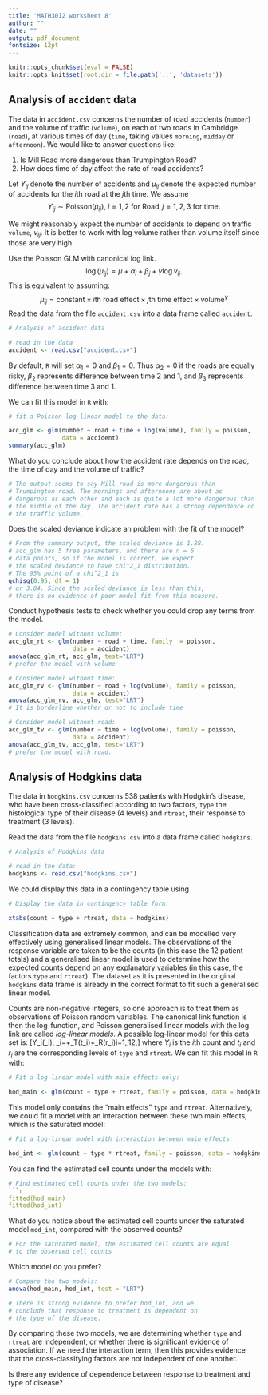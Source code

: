 ```yaml
---
title: 'MATH3012 worksheet 8'
author: ""
date: ""
output: pdf_document
fontsize: 12pt
---
```


```r
knitr::opts_chunk$set(eval = FALSE)
knitr::opts_knit$set(root.dir = file.path('..', 'datasets'))
```

## Analysis of `accident` data


The data in `accident.csv` concerns the number of road accidents (`number`) and the 
volume of traffic (`volume`), on each of two roads in Cambridge (`road`),
at various times of day (`time`, taking values `morning`, `midday` or `afternoon`).
We would like to answer questions like:

1. Is Mill Road more dangerous than Trumpington Road?
1. How does time of day affect the rate of road accidents? 


Let $Y_{ij}$ denote the number of accidents and $\mu_{ij}$ denote the expected
number of accidents for the $i$th road at the $j$th time.
We assume
$$
Y_{ij} \sim \text{Poisson}(\mu_{ij}), \ i=1, 2 \text{ for Road},
j=1, 2, 3 \text{ for time}.
$$


We might reasonably expect the number of accidents to depend
on traffic `volume`, $v_{ij}$.  It is better to work with log volume
rather than volume itself since those are very high.

 Use the Poisson GLM with canonical log link.
$$
\log (\mu_{ij}) = \mu + \alpha_i + \beta_j + \gamma \log v_{ij}.
$$
This is equivalent to assuming:
$$
\mu_{ij} = \text{constant} \times \text{$i$th road effect}
  \times \text{$j$th time effect}  \times \text{volume}^{\gamma}
$$
Read the data from the file `accident.csv` into a data frame called 
`accident`.
```r
# Analysis of accident data

# read in the data
accident <- read.csv("accident.csv")
```

By default, `R` will set $\alpha_1=0$ and $\beta_1=0$.   Thus
$\alpha_2=0$ if the roads are equally risky,
$\beta_2$ represents difference between
time 2 and 1,  and $\beta_3$ represents difference between
time 3 and 1.

We can fit this model in `R` with:
```r

# fit a Poisson log-linear model to the data:
```

```r
acc_glm <- glm(number ~ road + time + log(volume), family = poisson,
               data = accident)
summary(acc_glm)
```
What do you conclude about how the accident rate depends on 
the road, the time of day and the volume of traffic?

```r
# The output seems to say Mill road is more dangerous than
# Trumpington road. The mornings and afternoons are about as
# dangerous as each other and each is quite a lot more dangerous than
# the middle of the day. The accident rate has a strong dependence on
# the traffic volume.
```
Does the scaled deviance indicate an problem with 
the fit of the model?

```r

# From the summary output, the scaled deviance is 1.88.
# acc_glm has 5 free parameters, and there are n = 6
# data points, so if the model is correct, we expect
# the scaled deviance to have chi^2_1 distribution.
# The 95% point of a chi^2_1 is
qchisq(0.95, df = 1)
# or 3.84. Since the scaled deviance is less than this,
# there is no evidence of poor model fit from this measure.

```

Conduct hypothesis tests to check whether you could drop any
terms from the model.

```r
# Consider model without volume:
acc_glm_rt <- glm(number ~ road + time, family  = poisson,
                  data = accident)
anova(acc_glm_rt, acc_glm, test="LRT")
# prefer the model with volume

# Consider model without time:
acc_glm_rv <- glm(number ~ road + log(volume), family = poisson,
                  data = accident)
anova(acc_glm_rv, acc_glm, test="LRT")
# It is borderline whether or not to include time

# Consider model without road:
acc_glm_tv <- glm(number ~ time + log(volume), family = poisson,
                  data = accident)
anova(acc_glm_tv, acc_glm, test="LRT")
# prefer the model with road.

```

## Analysis of Hodgkins data

The data in `hodgkins.csv` concerns 538 patients with Hodgkin's disease, who have been
cross-classified according to two factors, `type` the histological type of
their disease (4 levels) and `rtreat`, their response to treatment
(3 levels).

Read the data from the file `hodgkins.csv` into a data frame called 
`hodgkins`.
```r
# Analysis of Hodgkins data

# read in the data:
hodgkins <- read.csv("hodgkins.csv")
```

We could display this data in a contingency table using
```r

# Display the data in contingency table form:
```
```r
xtabs(count ~ type + rtreat, data = hodgkins)
```

Classification data are extremely common,
and can be modelled very effectively
using generalised linear models.
The observations of the response variable are taken
to be the counts (in this case the 12 patient totals) and a generalised
linear model is used to determine how the expected counts
depend on any explanatory
variables (in this case, the factors `type` and `rtreat`).
The dataset as it is presented in the original `hodgkins`
data frame is already in the correct format to fit
such a generalised linear model.

Counts are non-negative integers, so one approach is to treat
them as observations of Poisson random variables.
The canonical link function is then the $\log$ function, and Poisson generalised
linear models with the log link are called *log-linear models*.
A possible log-linear model for this data set is:
\[Y_i\sim\text{Poisson}(\mu_i),\quad
  \log\mu_i=\alpha+\beta_T(t_i)+\beta_R(r_i)\qquad i=1,\ldots ,12,\]
where $Y_i$ is the $i$th count and $t_i$
and $r_i$ are the corresponding levels of `type` and `rtreat`.
We can fit this model in `R` with:
```r

# Fit a log-linear model with main effects only:
```
```r
hod_main <- glm(count ~ type + rtreat, family = poisson, data = hodgkins)
```

This model only contains the "main effects"
`type` and `rtreat`. 
Alternatively, we could fit a model with an interaction
between these two main effects, which is the saturated model:
```r

# Fit a log-linear model with interaction between main effects:
```
```r

hod_int <- glm(count ~ type * rtreat, family = poisson, data = hodgkins)
```
You can find the estimated cell counts
under the models with:
```r

# Find estimated cell counts under the two models:
```r
fitted(hod_main)
fitted(hod_int)
```
What do you notice about the estimated cell counts under the saturated
model `mod_int`, compared with the observed counts?
```r
# For the saturated model, the estimated cell counts are equal
# to the observed cell counts
```

Which model do you prefer?
```r

# Compare the two models:
anova(hod_main, hod_int, test = "LRT")

# There is strong evidence to prefer hod_int, and we
# conclude that response to treatment is dependent on
# the type of the disease.
```
By comparing these two models, 
we are determining whether `type` and `rtreat` are independent,
or whether there is significant evidence of association.
If we need the interaction term,
then this provides evidence that the 
cross-classifying factors are not independent of one another.

Is there any evidence of dependence between
response to treatment and type of disease?

